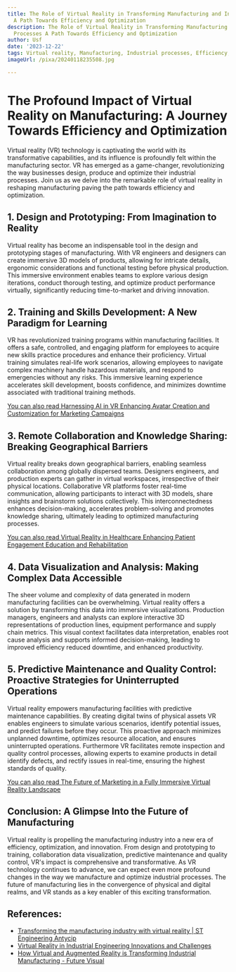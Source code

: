```yaml
---
title: The Role of Virtual Reality in Transforming Manufacturing and Industrial Processes
  A Path Towards Efficiency and Optimization
description: The Role of Virtual Reality in Transforming Manufacturing and Industrial
  Processes A Path Towards Efficiency and Optimization
author: Usf
date: '2023-12-22'
tags: Virtual reality, Manufacturing, Industrial processes, Efficiency, Optimization
imageUrl: /pixa/20240118235508.jpg

---
```

#  The Profound Impact of Virtual  Reality  on Manufacturing: A Journey Towards Efficiency and Optimization

Virtual reality  (VR) technology is captivating the world with its  transformative capabilities, and its influence is profoundly felt  within the manufacturing  sector. VR has emerged as a game-changer,  revolutionizing the way businesses design, produce and optimize  their industrial processes.  Join  us as we delve  into the remarkable role of virtual reality in reshaping manufacturing paving the path towards efficiency  and optimization.

## 1. Design and Prototyping: From Imagination to  Reality

Virtual reality has become an  indispensable tool in the design and prototyping stages of manufacturing. With VR engineers and designers can create immersive 3D  models of products, allowing for  intricate details, ergonomic considerations and functional testing before physical production. This immersive environment enables teams to explore various design iterations, conduct thorough testing,  and optimize product performance virtually, significantly reducing time-to-market and driving innovation.

## 2.  Training and Skills Development: A New  Paradigm for Learning

VR has revolutionized training programs within manufacturing facilities. It offers a safe, controlled, and engaging platform for employees  to acquire new skills practice  procedures and enhance their proficiency. Virtual training simulates real-life work scenarios, allowing employees to navigate complex machinery handle hazardous  materials, and respond to emergencies without any risks. This immersive learning experience accelerates skill development, boosts confidence, and  minimizes downtime associated with traditional training methods.

[You can also  read Harnessing AI in VR Enhancing Avatar Creation and Customization for Marketing Campaigns](Harnessing%20AI%20in%20VR%20Enhancing%20Avatar%20Creation%20and%20Customization%20for%20Marketing%20Campaigns)


## 3. Remote Collaboration and Knowledge Sharing: Breaking Geographical Barriers

Virtual reality breaks down  geographical barriers, enabling seamless collaboration among globally  dispersed teams. Designers engineers, and production experts can gather in virtual workspaces, irrespective of their physical locations. Collaborative VR platforms  foster real-time  communication, allowing participants to interact with  3D models, share insights and  brainstorm solutions collectively. This interconnectedness enhances decision-making, accelerates problem-solving and promotes knowledge sharing, ultimately leading to optimized manufacturing processes.

[You can  also read Virtual Reality in Healthcare Enhancing Patient Engagement Education  and Rehabilitation](Virtual%20Reality%20in%20Healthcare%20Enhancing%20Patient%20Engagement%2C%20Education%2C%20and%20Rehabilitation)


## 4. Data Visualization and Analysis: Making Complex Data Accessible

The sheer volume and complexity of data generated in modern manufacturing facilities can be overwhelming. Virtual reality offers  a  solution by transforming this data into immersive visualizations.  Production managers,  engineers and analysts can  explore interactive 3D  representations of production lines,  equipment performance and supply chain metrics. This visual context facilitates data interpretation, enables root cause analysis and  supports informed decision-making, leading to improved  efficiency  reduced downtime, and  enhanced  productivity.

## 5. Predictive Maintenance and Quality Control: Proactive Strategies for Uninterrupted Operations

Virtual reality empowers manufacturing  facilities  with predictive maintenance capabilities. By creating digital twins of physical assets VR enables engineers to simulate various scenarios, identify potential issues, and predict failures before they occur. This proactive approach minimizes unplanned downtime, optimizes resource allocation, and ensures uninterrupted operations. Furthermore VR  facilitates remote inspection and quality control processes, allowing experts to examine products in detail identify defects, and rectify  issues  in real-time, ensuring the highest standards of quality.

[You can also read The Future of Marketing in a Fully Immersive Virtual Reality Landscape](The%20Future%20of%20Marketing%20in%20a%20Fully%20Immersive%20Virtual%20Reality%20Landscape)


## Conclusion: A Glimpse Into  the  Future of Manufacturing

Virtual reality is propelling the manufacturing  industry into a new era of efficiency, optimization, and innovation. From design and prototyping to training, collaboration data visualization, predictive maintenance and quality control,  VR's impact is comprehensive and transformative. As VR technology continues to advance, we can expect even more profound changes in the way we manufacture and optimize industrial processes. The future  of manufacturing lies in the convergence of physical and digital realms, and VR stands as  a key enabler of this  exciting  transformation.

## References:
- [Transforming the manufacturing industry with virtual reality | ST Engineering Antycip](https://steantycip.com/blog/transforming-the-manufacturing-industry-with-virtual-reality/)
- [Virtual Reality in Industrial Engineering Innovations and Challenges](https://utilitiesone.com/virtual-reality-in-industrial-engineering-innovations-and-challenges)
- [How Virtual and Augmented Reality is Transforming Industrial Manufacturing - Future Visual](https://www.futurevisual.com/blog/virtual-reality-manufacturing/)
